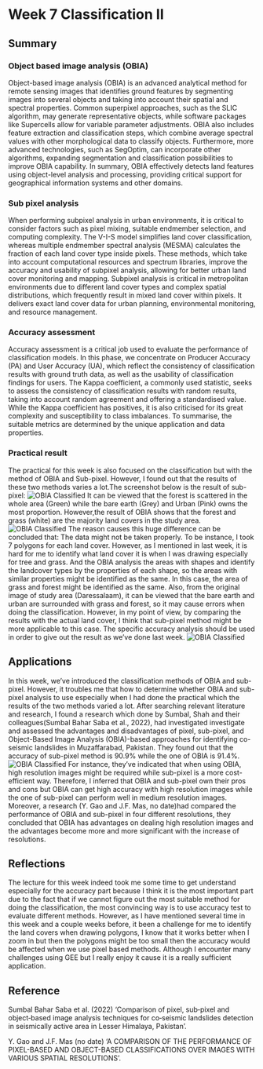 # Week 7 Classification II

## Summary

### Object based image analysis (OBIA)
Object-based image analysis (OBIA) is an advanced analytical method for remote sensing images that identifies ground features by segmenting images into several objects and taking into account their spatial and spectral properties. Common superpixel approaches, such as the SLIC algorithm, may generate representative objects, while software packages like Supercells allow for variable parameter adjustments. OBIA also includes feature extraction and classification steps, which combine average spectral values with other morphological data to classify objects. Furthermore, more advanced technologies, such as SegOptim, can incorporate other algorithms, expanding segmentation and classification possibilities to improve OBIA capability. In summary, OBIA effectively detects land features using object-level analysis and processing, providing critical support for geographical information systems and other domains.

### Sub pixel analysis
When performing subpixel analysis in urban environments, it is critical to consider factors such as pixel mixing, suitable endmember selection, and computing complexity. The V-I-S model simplifies land cover classification, whereas multiple endmember spectral analysis (MESMA) calculates the fraction of each land cover type inside pixels. These methods, which take into account computational resources and spectrum libraries, improve the accuracy and usability of subpixel analysis, allowing for better urban land cover monitoring and mapping. Subpixel analysis is critical in metropolitan environments due to different land cover types and complex spatial distributions, which frequently result in mixed land cover within pixels. It delivers exact land cover data for urban planning, environmental monitoring, and resource management.

### Accuracy assessment
Accuracy assessment is a critical job used to evaluate the performance of classification models. In this phase, we concentrate on Producer Accuracy (PA) and User Accuracy (UA), which reflect the consistency of classification results with ground truth data, as well as the usability of classification findings for users. The Kappa coefficient, a commonly used statistic, seeks to assess the consistency of classification results with random results, taking into account random agreement and offering a standardised value. While the Kappa coefficient has positives, it is also criticised for its great complexity and susceptibility to class imbalances. To summarise, the suitable metrics are determined by the unique application and data properties.

### Practical result
The practical for this week is also focused on the classification but with the method of OBIA and Sub-pixel. However, I found out that the results of these two methods varies a lot.The screenshot below is the result of sub-pixel: ![OBIA Classified](img/屏幕截图%202024-03-19%20163032.jpg) It can be viewed that the forest is scattered in the whole area (Green) while the bare earth (Grey) and Urban (Pink) owns the most proportion. However,the result of OBIA shows that the forest and grass (white) are the majority land covers in the study area. 
![OBIA Classified](img/屏幕截图%202024-03-19%20162710.jpg) The reason causes this huge difference can be concluded that: The data might not be taken properly. To be instance, I took 7 polygons for each land cover. However, as I mentioned in last week, it is hard for me to identify what land cover it is when I was drawing especially for tree and grass. And the OBIA analysis the areas with shapes and identify the landcover types by the properties of each shape, so the areas with similar properties might be identified as the same. In this case, the area of grass and forest might be identified as the same. Also, from the original image of study area (Daressalaam), it can be viewed that the bare earth and urban are surrounded with grass and forest, so it may cause errors when doing the classification. However, in my point of view, by comparing the results with the actual land cover, I think that sub-pixel method might be more applicable to this case. The specific accuracy analysis should be used in order to give out the result as we've done last week. ![OBIA Classified](img/屏幕截图%202024-03-20%20081844.jpg)

## Applications
In this week, we've introduced the classification methods of OBIA and sub-pixel. However, it troubles me that how to determine whether OBIA and sub-pixel analysis to use especially when I had done the practical which the results of the two methods varied a lot. After searching relevant literature and research, I found a research which done by Sumbal, Shah and their colleagues(Sumbal Bahar Saba et al., 2022), had investigated investigate and assessed the advantages and disadvantages of pixel, sub-pixel, and Object-Based Image Analysis (OBIA)-based approaches for identifying co-seismic landslides in Muzaffarabad, Pakistan. They found out that the accuracy of sub-pixel method is 90.9% while the one of OBIA is 91.4%. ![OBIA Classified](img/屏幕截图%202024-03-20%20115758.jpg) For instance, they've indicated that when using OBIA, high resolution images might be required while sub-pixel is a more cost-efficient way. Therefore, I inferred that OBIA and sub-pixel own their pros and cons but OBIA can get high accuracy with high resolution images while the one of sub-pixel can perform well in medium resolution images. Moreover, a research (Y. Gao and J.F. Mas, no date)had compared the performance of OBIA and sub-pixel in four different resolutions, they concluded that OBIA has advantages on dealing high resolution images and the advantages become more and more significant with the increase of resolutions.

## Reflections
The lecture for this week indeed took me some time to get understand especially for the accuracy part because I think it is the most important part due to the fact that if we cannot figure out the most suitable method for doing the classification, the most convincing way is to use accuracy test to evaluate different methods. However, as I have mentioned several time in this week and a couple weeks before, it been a challenge for me to identify the land covers when drawing polygons, I know that it works better when I zoom in but then the polygons might be too small then the accuracy would be affected when we use pixel based methods. Although I encounter many challenges using GEE but I really enjoy it cause it is a really sufficient application.

## Reference

Sumbal Bahar Saba et al. (2022) 'Comparison of pixel, sub‑pixel and object‑based image analysis techniques for co‑seismic landslides detection in seismically active area in Lesser Himalaya, Pakistan'.

Y. Gao and J.F. Mas (no date) 'A COMPARISON OF THE PERFORMANCE OF PIXEL-BASED AND OBJECT-BASED CLASSIFICATIONS OVER IMAGES WITH VARIOUS SPATIAL RESOLUTIONS'.
